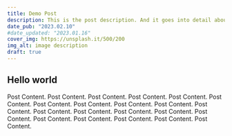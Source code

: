 ```yaml
---
title: Demo Post
description: This is the post description. And it goes into detail about stuff and stuff and moreeeeeeeee stuff.
date_pub: "2023.02.10"
#date_updated: "2023.01.16"
cover_img: https://unsplash.it/500/200
img_alt: image description
draft: true
---
```


## Hello world

Post Content. Post Content. Post Content. Post Content. Post Content. Post Content. Post Content.
Post Content. Post Content. Post Content. Post Content. Post Content. Post Content. Post Content.
Post Content. Post Content. Post Content. Post Content. Post Content. Post Content. Post Content.
